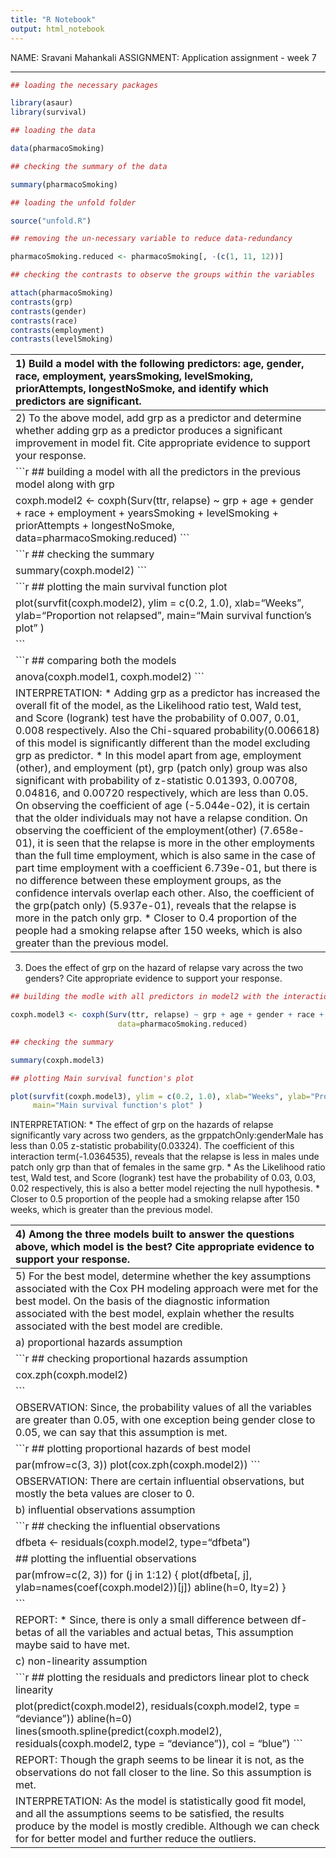 ---
title: "R Notebook"
output: html_notebook
---

NAME: Sravani Mahankali
ASSIGNMENT: Application assignment - week 7

-------------------------------------------------------------------------------------


```{r}
## loading the necessary packages

library(asaur)
library(survival)
```


```{r}
## loading the data

data(pharmacoSmoking)
```


```{r}
## checking the summary of the data

summary(pharmacoSmoking)
```


```{r}
## loading the unfold folder

source("unfold.R")
```


```{r}
## removing the un-necessary variable to reduce data-redundancy

pharmacoSmoking.reduced <- pharmacoSmoking[, -(c(1, 11, 12))]
```


```{r}
## checking the contrasts to observe the groups within the variables

attach(pharmacoSmoking) 
contrasts(grp)
contrasts(gender)
contrasts(race)
contrasts(employment)
contrasts(levelSmoking)
```


-------------------------------------------------------------------------------------
1) Build a model with the following predictors: age, gender, race, employment,          yearsSmoking, levelSmoking, priorAttempts, longestNoSmoke, and identify which        predictors are significant.


```{r}
## building a model with age, gender, race, employment, yearsSmoking, levelSmoking, priorAttempts, longestNoSmoke

coxph.model1 <- coxph(Surv(ttr, relapse) ~  age + gender + race + employment + yearsSmoking + levelSmoking + priorAttempts + longestNoSmoke,
                        data=pharmacoSmoking.reduced)
```


```{r}
## checking the summary

summary(coxph.model1)
```


```{r}
## plotting the survival function plot

plot(survfit(coxph.model1), ylim = c(0.2, 1.0), xlab="Weeks", ylab="Proportion not relapsed",
     main="Main survival function's plot" )
```

INTERPRETATION: 
* The significant variables in the coxph model above are age, employment (other), and   employment (pt) with probability of z-statistic 0.0077, 0.0101, and 0.0534           respectively, which are less than 0.05. On observing the coefficient of age          (-5.693e-02), it is certain that the older individuals may not have a relapse        condition. On observing the coefficient of the employment(other) (7.395e-01), it     is seen that the relapse is more in the other employments than the full time         employment, which is also same in the case of part time employment with a            coefficient 6.700e-01, but there is no difference between these employment groups,   as the confidence intervals overlap each other.
* As Likelihood ratio test, Wald test, and Score (logrank) test have the probability   of 0.05, 0.06, 0.06 respectively, it can be said that the model is only partially    better model, and there is a need to fit another model.
* Closer to 0.3 proportion of the people had a smoking relapse after 140 weeks.

-------------------------------------------------------------------------------------
2) To the above model, add grp as a predictor and determine whether adding grp as a     predictor produces a significant improvement in model fit. Cite appropriate          evidence to support your response.


```{r}
## building a model with all the predictors in the previous model along with grp

coxph.model2 <- coxph(Surv(ttr, relapse) ~ grp + age + gender + race + employment + yearsSmoking + levelSmoking + priorAttempts + longestNoSmoke,
                        data=pharmacoSmoking.reduced)
```


```{r}
## checking the summary

summary(coxph.model2)
```


```{r}
## plotting the main survival function plot

plot(survfit(coxph.model2), ylim = c(0.2, 1.0), xlab="Weeks", ylab="Proportion not relapsed",
     main="Main survival function's plot" )

```

```{r}
## comparing both the models

anova(coxph.model1, coxph.model2)
```

INTERPRETATION:
* Adding grp as a predictor has increased the overall fit of the model, as the         Likelihood ratio test, Wald test, and Score (logrank) test have the probability      of 0.007, 0.01, 0.008 respectively. Also the Chi-squared probability(0.006618) of    this model is significantly different than the model excluding grp as predictor.
* In this model apart from age, employment (other), and employment (pt), grp (patch    only) group was also significant with probability of z-statistic 0.01393, 0.00708,   0.04816, and 0.00720 respectively, which are less than 0.05. On observing the        coefficient of age (-5.044e-02), it is certain that the older individuals may not    have a relapse condition. On observing the coefficient of the employment(other)      (7.658e-01), it is seen that the relapse is more in the other employments than the   full time employment, which is also same in the case of part time employment with a   coefficient 6.739e-01, but there is no difference between these employment groups,   as the confidence intervals overlap each other. Also, the coefficient of the         grp(patch only) (5.937e-01), reveals that the relapse is more in the patch only      grp. 
* Closer to 0.4 proportion of the people had a smoking relapse after 150 weeks, which   is also greater than the previous model.


-------------------------------------------------------------------------------------
3) Does the effect of grp on the hazard of relapse vary across the two genders? Cite    appropriate evidence to support your response.


```{r}
## building the modle with all predictors in model2 with the interaction term gender and grp

coxph.model3 <- coxph(Surv(ttr, relapse) ~ grp + age + gender + race + employment + yearsSmoking + levelSmoking + priorAttempts + longestNoSmoke + gender:grp,
                        data=pharmacoSmoking.reduced)
```


```{r}
## checking the summary

summary(coxph.model3)
```

```{r}
## plotting Main survival function's plot

plot(survfit(coxph.model3), ylim = c(0.2, 1.0), xlab="Weeks", ylab="Proportion not relapsed",
     main="Main survival function's plot" )
```

INTERPRETATION: 
* The effect of grp on the hazards of relapse significantly vary across two genders,   as the grppatchOnly:genderMale has less than 0.05 z-statistic probability(0.03324).   The coefficient of this interaction term(-1.0364535), reveals that the relapse       is less in males unde patch only grp than that of females in the same      grp.
* As the Likelihood ratio test, Wald test, and Score (logrank) test have the           probability of 0.03, 0.03, 0.02 respectively, this is also a better model rejecting   the null hypothesis.
* Closer to 0.5 proportion of the people had a smoking relapse after 150 weeks, which   is greater than the previous model.


-------------------------------------------------------------------------------------
4) Among the three models built to answer the questions above, which model is the       best? Cite appropriate evidence to support your response.


```{r}
## comparing all the three models

anova(coxph.model1, coxph.model2, coxph.model3)
```

INTERPRETATION: The second model including the grp as precdictor and not the interaction term between the grp and gender is the best model, as the probability of chi squared statistic (0.006618) is more significant then the third model with the interaction term (0.33837).

---------------------------------------------------------------------------------------------------------------------
5) For the best model, determine whether the key assumptions associated with the Cox PH modeling approach were met for the best model. On the basis of the diagnostic information associated with the best model, explain whether the results associated with the best model are credible.

a) proportional hazards assumption 

```{r}
## checking proportional hazards assumption

cox.zph(coxph.model2)

```

OBSERVATION: Since, the probability values of all the variables are greater than 0.05, with one exception being gender close to 0.05, we can say that this assumption is met. 

```{r}
## plotting proportional hazards of best model

par(mfrow=c(3, 3))
plot(cox.zph(coxph.model2))
```

OBSERVATION: There are certain influential observations, but mostly the beta values are closer to 0.

b) influential observations assumption

```{r}
## checking the influential observations

dfbeta <- residuals(coxph.model2, type="dfbeta")

## plotting the influential observations

par(mfrow=c(2, 3))
for (j in 1:12) {
plot(dfbeta[, j], ylab=names(coef(coxph.model2))[j])
abline(h=0, lty=2)
}

```

REPORT: 
* Since, there is only a small difference between df-betas of all the variables and actual betas, This assumption       maybe said to have met.

c) non-linearity assumption


```{r}
## plotting the residuals and predictors linear plot to check linearity

plot(predict(coxph.model2), residuals(coxph.model2, type = "deviance"))
abline(h=0)
lines(smooth.spline(predict(coxph.model2), residuals(coxph.model2, type = "deviance")), col = "blue")
```

REPORT: Though the graph seems to be linear it is not, as the observations do not fall closer to the line. So this assumption is met.

INTERPRETATION: As the model is statistically good fit model, and all the assumptions seems to be satisfied, the results produce by the model is mostly credible. Although we can check for for better model and further reduce the outliers.

-------------------------------------------------------------------------------------

